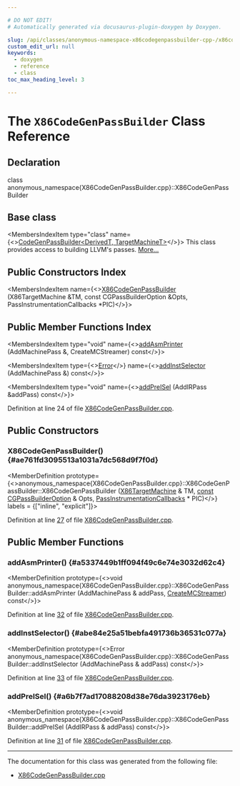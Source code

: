 ```yaml
---

# DO NOT EDIT!
# Automatically generated via docusaurus-plugin-doxygen by Doxygen.

slug: /api/classes/anonymous-namespace-x86codegenpassbuilder-cpp-/x86codegenpassbuilder
custom_edit_url: null
keywords:
  - doxygen
  - reference
  - class
toc_max_heading_level: 3

---
```





# The `X86CodeGenPassBuilder` Class Reference

<DoxygenPage pluginConfig={pluginConfig}>



## Declaration

<CodeBlock>class anonymous_namespace{X86CodeGenPassBuilder.cpp}::X86CodeGenPassBuilder</CodeBlock>

## Base class

<MembersIndex>

<MembersIndexItem
  type="class"
  name={<><a href="/docs/api/classes/llvm/codegenpassbuilder">CodeGenPassBuilder&lt;DerivedT, TargetMachineT&gt;</a></>}>
This class provides access to building LLVM&#39;s passes. <a href="/docs/api/classes/llvm/codegenpassbuilder/#details">More...</a>
</MembersIndexItem>

</MembersIndex>

## Public Constructors Index

<MembersIndex>

<MembersIndexItem
  name={<><a href="#ae761fd3095513a1031a7dc568d9f7f0d">X86CodeGenPassBuilder</a> (X86TargetMachine &amp;TM, const CGPassBuilderOption &amp;Opts, PassInstrumentationCallbacks &#42;PIC)</>}>
</MembersIndexItem>

</MembersIndex>

## Public Member Functions Index

<MembersIndex>

<MembersIndexItem
  type="void"
  name={<><a href="#a5337449b1ff094f49c6e74e3032d62c4">addAsmPrinter</a> (AddMachinePass &amp;, CreateMCStreamer) const</>}>
</MembersIndexItem>

<MembersIndexItem
  type={<><a href="/docs/api/classes/llvm/error">Error</a></>}
  name={<><a href="#abe84e25a51bebfa491736b36531c077a">addInstSelector</a> (AddMachinePass &amp;) const</>}>
</MembersIndexItem>

<MembersIndexItem
  type="void"
  name={<><a href="#a6b7f7ad17088208d38e76da3923176eb">addPreISel</a> (AddIRPass &amp;addPass) const</>}>
</MembersIndexItem>

</MembersIndex>


Definition at line 24 of file <a href="/docs/api/files/lib/lib/target/lib/target/x86/x86codegenpassbuilder-cpp">X86CodeGenPassBuilder.cpp</a>.

<SectionDefinition>

## Public Constructors

### X86CodeGenPassBuilder() {#ae761fd3095513a1031a7dc568d9f7f0d}

<MemberDefinition
  prototype={<>anonymous&#95;namespace&#123;X86CodeGenPassBuilder.cpp&#125;::X86CodeGenPassBuilder::X86CodeGenPassBuilder (<a href="/docs/api/classes/llvm/x86targetmachine">X86TargetMachine</a> &amp; TM, <a href="/docs/api/files/lib/lib/target/lib/target/aarch64/aarch64promoteconstant-cpp/#a90f8350fecae261c25be85d38b451bff">const</a> <a href="/docs/api/structs/llvm/cgpassbuilderoption">CGPassBuilderOption</a> &amp; Opts, <a href="/docs/api/classes/llvm/passinstrumentationcallbacks">PassInstrumentationCallbacks</a> &#42; PIC)</>}
  labels = {["inline", "explicit"]}>

Definition at line <a href="/docs/api/files/lib/lib/target/lib/target/x86/x86codegenpassbuilder-cpp/#l00027">27</a> of file <a href="/docs/api/files/lib/lib/target/lib/target/x86/x86codegenpassbuilder-cpp">X86CodeGenPassBuilder.cpp</a>.
</MemberDefinition>

</SectionDefinition>

<SectionDefinition>

## Public Member Functions

### addAsmPrinter() {#a5337449b1ff094f49c6e74e3032d62c4}

<MemberDefinition
  prototype={<>void anonymous&#95;namespace&#123;X86CodeGenPassBuilder.cpp&#125;::X86CodeGenPassBuilder::addAsmPrinter (AddMachinePass &amp; addPass, <a href="/docs/api/classes/llvm/codegenpassbuilder/#a738a8c97344f7d78bfb36623251608ad">CreateMCStreamer</a>) const</>}>

Definition at line <a href="/docs/api/files/lib/lib/target/lib/target/x86/x86codegenpassbuilder-cpp/#l00032">32</a> of file <a href="/docs/api/files/lib/lib/target/lib/target/x86/x86codegenpassbuilder-cpp">X86CodeGenPassBuilder.cpp</a>.
</MemberDefinition>

### addInstSelector() {#abe84e25a51bebfa491736b36531c077a}

<MemberDefinition
  prototype={<>Error anonymous&#95;namespace&#123;X86CodeGenPassBuilder.cpp&#125;::X86CodeGenPassBuilder::addInstSelector (AddMachinePass &amp; addPass) const</>}>

Definition at line <a href="/docs/api/files/lib/lib/target/lib/target/x86/x86codegenpassbuilder-cpp/#l00033">33</a> of file <a href="/docs/api/files/lib/lib/target/lib/target/x86/x86codegenpassbuilder-cpp">X86CodeGenPassBuilder.cpp</a>.
</MemberDefinition>

### addPreISel() {#a6b7f7ad17088208d38e76da3923176eb}

<MemberDefinition
  prototype={<>void anonymous&#95;namespace&#123;X86CodeGenPassBuilder.cpp&#125;::X86CodeGenPassBuilder::addPreISel (AddIRPass &amp; addPass) const</>}>

Definition at line <a href="/docs/api/files/lib/lib/target/lib/target/x86/x86codegenpassbuilder-cpp/#l00031">31</a> of file <a href="/docs/api/files/lib/lib/target/lib/target/x86/x86codegenpassbuilder-cpp">X86CodeGenPassBuilder.cpp</a>.
</MemberDefinition>

</SectionDefinition>

<hr/>

The documentation for this class was generated from the following file:

<ul>
<li><a href="/docs/api/files/lib/lib/target/lib/target/x86/x86codegenpassbuilder-cpp">X86CodeGenPassBuilder.cpp</a></li>
</ul>

</DoxygenPage>
